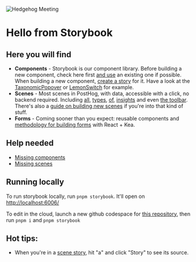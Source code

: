
<Meta title=" Hello" />

![Hedgehog Meeting](https://d33wubrfki0l68.cloudfront.net/4711ff5796c2d62183754e8d881367b284a2d8b6/9feb4/static/bf1333526d9533f249143d6ac6820acb/b5380/product-people.png)

# Hello from Storybook

## Here you will find

-   **Components** - Storybook is our component library. Before building a new component, check here first
    [and use](/docs/how-to-use-components--page) an existing one if possible.
    When building a new component, [create a story](/docs/how-to-create-stories--page#component-stories) for it.
    Have a look at the [TaxonomicPopover](/docs/filters-taxonomicpopover--taxonomic-string-popover-one-category) or
    [LemonSwitch](/docs/components-lemon-switch--lemon-switch) for example.
-   **Scenes** - Most scenes in PostHog, with data, accessible with a click, no backend required. Including
    [all](/story/scenes-app-insights--trends-line-breakdown), [types](/story/scenes-app-insights--lifecycle),
    [of](/story/scenes-app-insights--trends-pie-breakdown), [insights](/story/scenes-app-insights--funnel-left-to-right-breakdown)
    and even [the toolbar](/story/scenes-other-toolbar--authenticated). There's also a [guide on building new scenes](/docs/how-to-build-a-scene--page)
    if you're into that kind of stuff.
-   **Forms** - Coming sooner than you expect: reusable components and [methodology for building forms](/docs/how-to-build-a-form--page) with React + Kea.

## Help needed

-   [Missing components](/docs/missing-components--page)
-   [Missing scenes](/docs/missing-scenes--page)

## Running locally

To run storybook locally, run `pnpm storybook`. It'll open on [http://localhost:6006/](http://localhost:6006/)

To edit in the cloud, launch a new github codespace for [this repository](https://github.com/posthog/posthog), then run `pnpm i` and `pnpm storybook`

## Hot tips:

-   When you're in a [scene story](/story/scenes-app-dashboard--edit), hit "a" and click "Story" to see its source.
